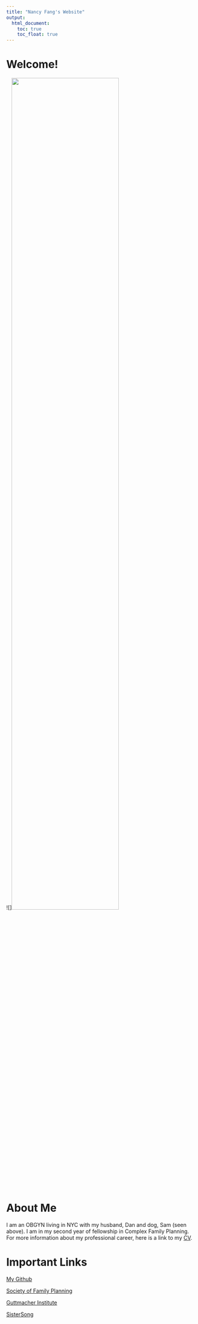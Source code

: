 ```yaml
---
title: "Nancy Fang's Website"
output: 
  html_document:
    toc: true
    toc_float: true
---
```


# Welcome!

![]<img src="data/sam.HEIC" style="width:75%">

# About Me

I am an OBGYN living in NYC with my husband, Dan and dog, Sam (seen above). I am in my second year of fellowship in Complex Family Planning. For more information about my professional career, here is a link to my [CV](cv.html).

# Important Links

[My Github](https://github.com/nf2466/)

[Society of Family Planning](https://www.societyfp.org/) <br>

[Guttmacher Institute](https://www.guttmacher.org/) <br>

[SisterSong](https://www.sistersong.net/) <br>